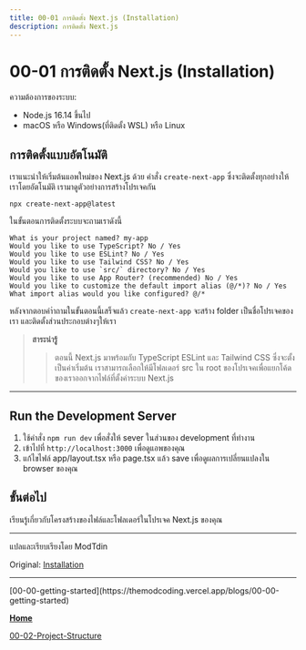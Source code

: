 ```yaml
---
title: 00-01 การติดตั้ง Next.js (Installation)
description: การติดตั้ง Next.js
---
```


# 00-01 การติดตั้ง Next.js (Installation)

ความต้องการของระบบ:

- Node.js 16.14 ขึ้นไป
- macOS หรือ Windows(ที่ติดตั้ง WSL) หรือ Linux

## การติดตั้งแบบอัตโนมัติ

เราแนะนำให้เริ่มต้นแอพใหม่ของ Next.js ด้วย คำสั่ง `create-next-app`
ซึ่งจะติดตั้งทุกอย่างให้เราโดยอัตโนมัติ เรามาดูตัวอย่างการสร้างโปรเจคกัน

```
npx create-next-app@latest
```

ในขั้นตอนการติดตั้งระบบจะถามเราดังนี้

```
What is your project named? my-app
Would you like to use TypeScript? No / Yes
Would you like to use ESLint? No / Yes
Would you like to use Tailwind CSS? No / Yes
Would you like to use `src/` directory? No / Yes
Would you like to use App Router? (recommended) No / Yes
Would you like to customize the default import alias (@/*)? No / Yes
What import alias would you like configured? @/*

```

หลังจากตอบคำำถามในขั้นตอนนี้เสร็จแล้ว `create-next-app` จะสร้าง folder เป็นชื่อโปรเจคของเรา และติดตั้งส่วนประกอบต่างๆให้เรา

> **สาระน่ารู้**
>
> > ตอนนี้ Next.js มาพร้อมกับ TypeScript ESLint และ Tailwind CSS ซึ่งจะตั้งเป็นค่าเริ่มต้น
> > เราสามารถเลือกให้มีโฟลเดอร์ src ใน root ของโปรเจคเพื่อแยกโค้ดของเราออกจากไฟล์ที่ตั้งค่าระบบ Next.js

---

## Run the Development Server

1. ใช้คำสั่ง `npm run dev` เพื่อสั่งให้ sever ในส่วนของ development ที่ทำงาน
2. เข้าไปที่ `http://localhost:3000` เพื่อดูแอพของคุณ
3. แก้ไขไฟล์ app/layout.tsx หรือ page.tsx แล้ว save เพื่อดูผลการเปลี่ยนแปลงใน browser ของคุณ

## ขั้นต่อไป

เรียนรู้เกี่ยวกับโครงสร้างของไฟล์และโฟลเดอร์ในโปรเจค Next.js ของคุณ

<hr />
แปลและเรียบเรียงโดย ModTdin

Original: [Installation](https://nextjs.org/docs/getting-started/installation)

<hr />
[00-00-getting-started](https://themodcoding.vercel.app/blogs/00-00-getting-started)

[**Home**](/)

[00-02-Project-Structure](https://themodcoding.vercel.app/blogs/00-02-Project-Structure)
